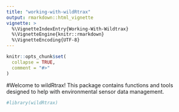 ```yaml
---
title: "working-with-wildRtrax"
output: rmarkdown::html_vignette
vignette: >
  %\VignetteIndexEntry{Working-With-Wildtrax}
  %\VignetteEngine{knitr::rmarkdown}
  %\VignetteEncoding{UTF-8}
---
```


```r
knitr::opts_chunk$set(
  collapse = TRUE,
  comment = "#>"
)
```
#Welcome to wildRtrax! This package contains functions and tools designed to help with environmental sensor data management.

```r
#library(wildRtrax)
```
